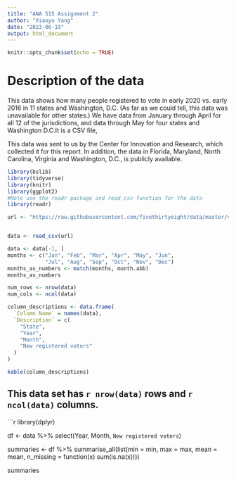 ```yaml
---
title: "ANA 515 Assignment 2"
author: "Xiaoyu Yang"
date: "2023-06-19"
output: html_document
---
```


```r
knitr::opts_chunk$set(echo = TRUE)
```
# Description of the data

This data shows how many people registered to vote in early 2020 vs. early 2016 in 11 states and Washington, D.C. (As far as we could tell, this data was unavailable for other states.) We have data from January through April for all 12 of the jurisdictions, and data through May for four states and Washington D.C.It is a CSV file, 

This data was sent to us by the Center for Innovation and Research, which collected it for this report. In addition, the data in Florida, Maryland, North Carolina, Virginia and Washington, D.C., is publicly available.

```r
library(bslib)
library(tidyverse)
library(knitr)
library(ggplot2)
#Note use the readr package and read_csv function for the data
library(readr)

url <- "https://raw.githubusercontent.com/fivethirtyeight/data/master/voter-registration/new-voter-registrations.csv"


data <- read_csv(url)
```

```r
data <- data[-1, ]
months <- c("Jan", "Feb", "Mar", "Apr", "May", "Jun", 
            "Jul", "Aug", "Sep", "Oct", "Nov", "Dec")
months_as_numbers <- match(months, month.abb)
months_as_numbers

```
```r
num_rows <- nrow(data)
num_cols <- ncol(data)

column_descriptions <- data.frame(
  `Column Name` = names(data),
  `Description` = c(
    "State",
    "Year",
    "Month",
    "New registered voters"
  )
)

kable(column_descriptions)
```
## This data set has `r nrow(data)` rows and `r ncol(data)` columns.

```r
library(dplyr)

df <- data %>% select(Year, Month, `New registered voters`)

summaries <- df %>%
  summarise_all(list(min = min, max = max, mean = mean, n_missing = function(x) sum(is.na(x))))

summaries